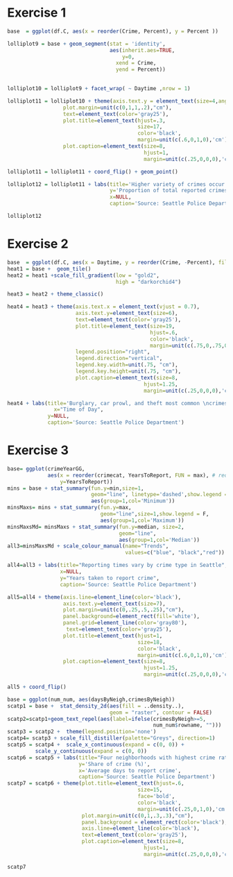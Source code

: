 
# Exercise 1

```r
base  = ggplot(df.C, aes(x = reorder(Crime, Percent), y = Percent )) 

lolliplot9 = base + geom_segment(stat = 'identity',
                                 aes(inherit.aes=TRUE,
                                     y=0,
                                   xend = Crime,
                                   yend = Percent))
                                 

lolliplot10 = lolliplot9 + facet_wrap( ~ Daytime ,nrow = 1) 

lolliplot11 = lolliplot10 + theme(axis.text.y = element_text(size=4,angle = 45),
                  plot.margin=unit(c(0,1,1,.2),"cm"),
                  text=element_text(color='gray25'),
                  plot.title=element_text(hjust=.3,
                                          size=17,
                                          color='black',
                                          margin=unit(c(.6,0,1,0),'cm')),
                  plot.caption=element_text(size=8,
                                            hjust=1,
                                            margin=unit(c(.25,0,0,0),'cm'))) 

lolliplot11 = lolliplot11 + coord_flip() + geom_point()

lolliplot12 = lolliplot11 + labs(title='Higher variety of crimes occur at night in Seattle',
                                 y='Proportion of total reported crimes by time of day',
                                 x=NULL,
                                 caption='Source: Seattle Police Department')

lolliplot12
```



# Exercise 2
```r

base  = ggplot(df.C, aes(x = Daytime, y = reorder(Crime, -Percent), fill = Percent)) 
heat1 = base +  geom_tile() 
heat2 = heat1 +scale_fill_gradient(low = "gold2", 
                                   high = "darkorchid4")

heat3 = heat2 + theme_classic() 

heat4 = heat3 + theme(axis.text.x = element_text(vjust = 0.7),
                      axis.text.y=element_text(size=6),
                      text=element_text(color='gray25'),
                      plot.title=element_text(size=19,
                                              hjust=.6,
                                              color='black',
                                              margin=unit(c(.75,0,.75,0),'cm')),
                      legend.position="right", 
                      legend.direction="vertical",
                      legend.key.width=unit(.75, "cm"),
                      legend.key.height=unit(.75, "cm"),
                      plot.caption=element_text(size=8,
                                            hjust=1.25,
                                            margin=unit(c(.25,0,0,0),'cm')))

heat4 + labs(title='Burglary, car prowl, and theft most common \ncrimes througout the day in Seattle',
               x="Time of Day",
             y=NULL,
             caption='Source: Seattle Police Department')
```


# Exercise 3

```r
base= ggplot(crimeYearGG,
             aes(x = reorder(crimecat, YearsToReport, FUN = max), # reorder!
                 y=YearsToReport)) 
mins = base + stat_summary(fun.y=min,size=1,
                           geom="line", linetype='dashed',show.legend = T,
                           aes(group=1,col='Minimum'))
minsMaxs= mins + stat_summary(fun.y=max,
                              geom="line",size=1,show.legend = F,
                              aes(group=1,col='Maximum'))
minsMaxsMd= minsMaxs + stat_summary(fun.y=median, size=2,
                                    geom="line",
                                    aes(group=1,col='Median'))
all3=minsMaxsMd + scale_colour_manual(name="Trends",
                                      values=c("blue", "black","red"))

all4=all3 + labs(title="Reporting times vary by crime type in Seattle",
                 x=NULL,
                 y="Years taken to report crime",
                 caption='Source: Seattle Police Department')

all5=all4 + theme(axis.line=element_line(color='black'),
                  axis.text.y=element_text(size=7),
                  plot.margin=unit(c(0,.25,.5,.25),"cm"),
                  panel.background=element_rect(fill='white'),
                  panel.grid=element_line(color='gray80'),
                   text=element_text(color='gray25'),
                  plot.title=element_text(hjust=1,
                                          size=18,
                                          color='black',
                                          margin=unit(c(.6,0,1,0),'cm')),
                  plot.caption=element_text(size=8,
                                            hjust=1.25,
                                            margin=unit(c(.25,0,0,0),'cm')))

all5 + coord_flip()
```

```r
base = ggplot(num_num, aes(daysByNeigh,crimesByNeigh)) 
scatp1 = base +  stat_density_2d(aes(fill = ..density..), 
                                 geom = "raster", contour = FALSE)
scatp2=scatp1+geom_text_repel(aes(label=ifelse(crimesByNeigh>=5,
                                               num_num$rowname, "")))
scatp3 = scatp2 +  theme(legend.position='none') 
scatp4= scatp3 + scale_fill_distiller(palette="Greys", direction=1)
scatp5 = scatp4 +  scale_x_continuous(expand = c(0, 0)) + 
         scale_y_continuous(expand = c(0, 0)) 
scatp6 = scatp5 + labs(title="Four neighborhoods with highest crime rates report faster than average",
                       y='Share of crime (%)',
                       x='Average days to report crime',
                       caption='Source: Seattle Police Department')
scatp7 = scatp6 + theme(plot.title=element_text(hjust=.6,
                                          size=15,
                                          face='bold',
                                          color='black',
                                          margin=unit(c(.25,0,1,0),'cm')),
                        plot.margin=unit(c(0,1,.3,.3),"cm"),
                        panel.background = element_rect(color='black'),
                        axis.line=element_line(color='black'),
                        text=element_text(color='gray25'),
                        plot.caption=element_text(size=8,
                                            hjust=1,
                                            margin=unit(c(.25,0,0,0),'cm')))

scatp7
```

